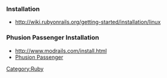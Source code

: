 === Installation ===
* http://wiki.rubyonrails.org/getting-started/installation/linux

=== Phusion Passenger Installation ===
* http://www.modrails.com/install.html
* [[Phusion Passenger]]

[[Category:Ruby]]